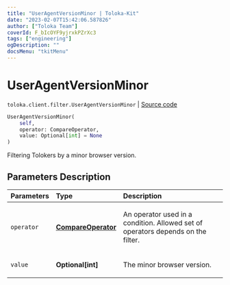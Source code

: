 ```yaml
---
title: "UserAgentVersionMinor | Toloka-Kit"
date: "2023-02-07T15:42:06.587826"
author: ["Toloka Team"]
coverId: F_bIcOYF9yjrxkPZrXc3
tags: ["engineering"]
ogDescription: ""
docsMenu: "tkitMenu"
---
```


# UserAgentVersionMinor
`toloka.client.filter.UserAgentVersionMinor` | [Source code](https://github.com/Toloka/toloka-kit/blob/v1.1.3/src/client/filter.py#L722)

```python
UserAgentVersionMinor(
    self,
    operator: CompareOperator,
    value: Optional[int] = None
)
```

Filtering Tolokers by a minor browser version.

## Parameters Description

| Parameters | Type | Description |
| :----------| :----| :-----------|
`operator`|**[CompareOperator](/docs-new/toloka-kit/reference/toloka.client.primitives.operators.CompareOperator)**|<p>An operator used in a condition. Allowed set of operators depends on the filter.</p>
`value`|**Optional\[int\]**|<p>The minor browser version.</p>
